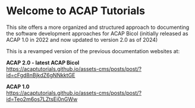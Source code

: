# Welcome to ACAP Tutorials

This site offers a more organized and structured approach to documenting the software development approaches for ACAP Bicol (initially released as ACAP 1.0 in 2022 and now updated to version 2.0 as of 2024)

This is a revamped version of the previous documentation websites at:

**ACAP 2.0 - latest ACAP Bicol**<br />
https://acaptutorials.github.io/assets-cms/posts/post/?id=cFgd8nBjkdZ6gNNkktGE

**ACAP 1.0**<br />
https://acaptutorials.github.io/assets-cms/posts/post/?id=Teo2m6os7LZtsEi0nGWw